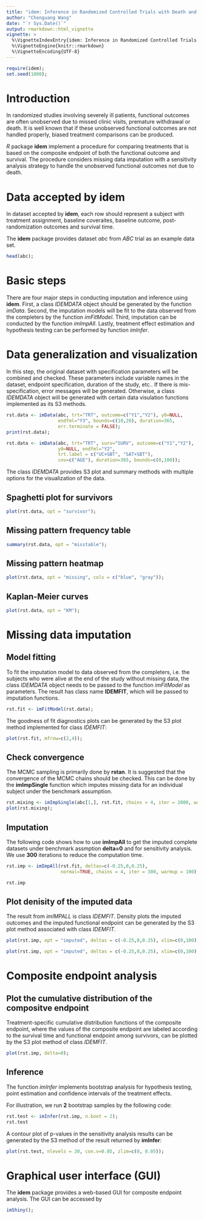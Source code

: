 ```yaml
---
title: "idem: Inference in Randomized Controlled Trials with Death and Missingness"
author: "Chenguang Wang"
date: "`r Sys.Date()`"
output: rmarkdown::html_vignette
vignette: >
  %\VignetteIndexEntry{idem: Inference in Randomized Controlled Trials with Death and Missingness}
  %\VignetteEngine{knitr::rmarkdown}
  %\VignetteEncoding{UTF-8}
---
```



```r
require(idem);
set.seed(1000);
```

# Introduction

In randomized studies involving severely ill patients, functional outcomes are
often unobserved due to missed clinic visits, premature withdrawal or death. It
is well known that if these unobserved functional outcomes are not handled
properly, biased treatment comparisons can be produced.

*R* package **idem** implement a procedure for comparing treatments that is
based on the composite endpoint of both the functional outcome and survival. The
procedure considers missing data imputation with a sensitivity analysis strategy
to handle the unobserved functional outcomes not due to death.

# Data accepted by **idem**

In dataset accepted by **idem**, each row should represent a subject with
treatment assignment, baseline coveraites, baseline outcome, post-randomization
outcomes and survival time.

The **idem** package provides dataset *abc* from *ABC* trial as an example data
set.

```r
head(abc);
```

# Basic steps 

There are four major steps in conducting imputation and inference using
**idem**. First, a class *IDEMDATA* object should be generated by the function
*imData*. Second, the imputation models will be fit to the data observed from
the completers by the function *imFitModel*. Third, imputation can be conducted
by the function *imImpAll*. Lastly, treatment effect estimation and hypothesis testing
can be performed by function *imInfer*.

# Data generalization and visualization

In this step, the original dataset with specification parameters will be
combined and checked. These parameters include variable names in the dataset,
endpoint specification, duration of the study, etc.. If there is
mis-specification, error messages will be generated. Otherwise, a class
*IDEMDATA* object will be generated with certain data visulation functions
implemented as its S3 methods.

```r
rst.data <- imData(abc, trt="TRT", outcome=c("Y1","Y2"), y0=NULL,
                   endfml="Y3", bounds=c(10,20), duration=365,
                   err.terminate = FALSE);
print(rst.data);

rst.data <- imData(abc, trt="TRT", surv="SURV", outcome=c("Y1","Y2"),
                   y0=NULL, endfml="Y2",
                   trt.label = c("UC+SBT", "SAT+SBT"),
                   cov=c("AGE"), duration=365, bounds=c(0,100));
```

The class *IDEMDATA* provides S3 plot and summary methods with multiple options
for the visualization of the data.

## Spaghetti plot for survivors

```r
plot(rst.data, opt = "survivor");
```

## Missing pattern frequency table
```r
summary(rst.data, opt = "misstable");
```

## Missing pattern heatmap

```r
plot(rst.data, opt = "missing", cols = c("blue", "gray"));
```

## Kaplan-Meier curves

```r
plot(rst.data, opt = "KM");
```


# Missing data imputation

## Model fitting

To fit the imputation model to data observed from the completers, i.e. the
subjects who were alive at the end of the study without missing data, the class
*IDEMDATA* object needs to be passed to the function *imFitModel* as parameters.
The result has class name **IDEMFIT**, which will be passed to imputation
functions.

```r
rst.fit <- imFitModel(rst.data);
```

The goodness of fit diagnostics plots can be generated by the S3 plot method
implemented for class *IDEMFIT*:
```r
plot(rst.fit, mfrow=c(2,4));
```

## Check convergence

The MCMC sampling is primarily done by **rstan**. It is suggested that the
convergence of the MCMC chains should be checked. This can be done by the
**imImpSingle** function which imputes missing data for an individual subject
under the benchmark assumption.

```r
rst.mixing <- imImpSingle(abc[1,], rst.fit, chains = 4, iter = 2000, warmup = 1000);
plot(rst.mixing);
```

## Imputation

The following code shows how to use **imImpAll** to get the imputed complete
datasets under benchmark assmption **delta=0** and for sensitivity analysis. We
use **300** iterations to reduce the computation time.

```r
rst.imp <- imImpAll(rst.fit, deltas=c(-0.25,0,0.25),
                    normal=TRUE, chains = 4, iter = 300, warmup = 100);

rst.imp
```

## Plot denisity of the imputed data

The result from *imIMPALL* is class *IDEMFIT*. Density plots the imputed
outcomes and the imputed functional endpoint can be generated by the S3 plot
method associated with class *IDEMFIT*.

```r
plot(rst.imp, opt = "imputed", deltas = c(-0.25,0,0.25), xlim=c(0,100), endp=FALSE);
```


```r
plot(rst.imp, opt = "imputed", deltas = c(-0.25,0,0.25), xlim=c(0,100), endp=TRUE);
```

# Composite endpoint analysis

## Plot the cumulative distribution of the compositve endpoint

Treatment-specific cumulative
distribution functions of the composite endpoint, where the values of the
composite endpoint are labeled according to the survival time and functional
endpoint among survivors, can be plotted by the S3 plot method of class *IDEMFIT*.

```r
plot(rst.imp, delta=0);
```

## Inference

The function *imInfer* implements bootstrap analysis for hypothesis testing,
point estimation and confidence intervals of the treatment effects.

For illustration, we run **2** bootstrap samples by the following code:

```r
rst.test <- imInfer(rst.imp, n.boot = 2);
rst.test
```

A contour plot of p-values in the sensitivity analysis results can be generated
by the S3 method of the result returned by **imInfer**:

```r
plot(rst.test, nlevels = 30, con.v=0.05, zlim=c(0, 0.05));
```

# Graphical user interface (GUI)

The **idem** package provides a web-based GUI for composite endpoint analysis.
The GUI can be accessed by

```r
imShiny();
```

